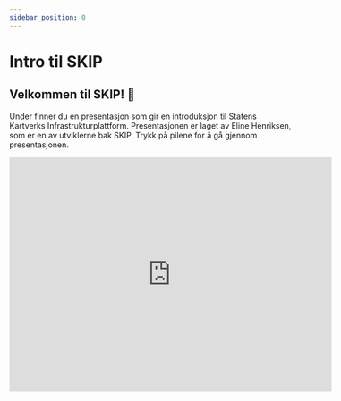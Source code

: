 ```yaml
---
sidebar_position: 0
---
```


# Intro til SKIP

## Velkommen til SKIP! 🎉

Under finner du en presentasjon som gir en introduksjon til Statens Kartverks
Infrastrukturplattform. Presentasjonen er laget av Eline Henriksen, som er en av
utviklerne bak SKIP. Trykk på pilene for å gå gjennom presentasjonen.


<div style={{ display: 'flex', justifyContent: 'center' }}>
  <iframe src="https://slides.com/eliihen/skip-intro/embed#/1" width="576" height="420" title="Intro til SKIP" scrolling="no" frameBorder="0" allowFullScreen></iframe>
</div>
